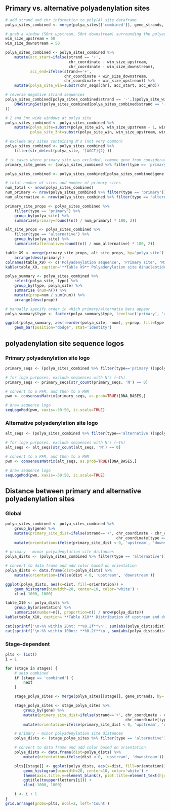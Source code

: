 ## Primary vs. alternative polyadenylation sites

```r
# add strand and chr information to poly(A) site dataframe
polya_sites_combined <- merge(polya_sites[['combined']], gene_strands, by='gene')
```

```r
# grab a window (50nt upstream, 50nt downstream) surrounding the polyadenylation site
win_size_upstream = 50 
win_size_downstream = 50

polya_sites_combined <- polya_sites_combined %>% 
    mutate(acc_start=ifelse(strand == '+', 
                            chr_coordinate - win_size_upstream, 
                            chr_coordinate - win_size_downstream),
           acc_end=ifelse(strand=='+', 
                          chr_coordinate + win_size_downstream, 
                          chr_coordinate + win_size_upstream)) %>%
    mutate(polya_site_win=substr(chr_seqs[chr], acc_start, acc_end))

# reverse negative strand sequences
polya_sites_combined[polya_sites_combined$strand == '-',]$polya_site_win <- as.character(reverseComplement(
    DNAStringSet(polya_sites_combined[polya_sites_combined$strand == '-',]$polya_site_win)
))

# 2 and 3nt wide windows at polya site
polya_sites_combined <- polya_sites_combined %>% 
    mutate(polya_site=substr(polya_site_win, win_size_upstream + 1, win_size_upstream + 2),
           polya_site_3nt=substr(polya_site_win, win_size_upstream, win_size_upstream + 2))

# exclude any sites containing N's (not very common)
polya_sites_combined <- polya_sites_combined %>% 
    filter(str_detect(polya_site, '[AGCT]{2}'))

# in cases where primary site was excluded, remove gene from consideration
primary_site_genes <- (polya_sites_combined %>% filter(type == 'primary'))$gene

polya_sites_combined <- polya_sites_combined[polya_sites_combined$gene %in% primary_site_genes,]
```

```r
# total number of sites and number of primary sites
num_total <- nrow(polya_sites_combined)
num_primary <- nrow(polya_sites_combined %>% filter(type == 'primary'))
num_alternative <- nrow(polya_sites_combined %>% filter(type == 'alternative'))

primary_site_props <- polya_sites_combined %>% 
    filter(type == 'primary') %>%
    group_by(polya_site) %>% 
    summarize(primary=round((n() / num_primary) * 100, 2))

alt_site_props <- polya_sites_combined %>% 
    filter(type == 'alternative') %>%
    group_by(polya_site) %>% 
    summarize(alternative=round((n() / num_alternative) * 100, 2))

table_X9 <- merge(primary_site_props, alt_site_props, by='polya_site') %>%
    arrange(desc(primary))
colnames(table_X9) <- c('Polyadenylation sequence', 'Primary site', 'Minor site')
kable(table_X9, caption='**Table X9** Polyadenylation site dinucleotide sequence frequencies for primary and alternative sites.')
```

```r
polya_summary <- polya_sites_combined %>% 
    select(polya_site, type) %>%
    group_by(type, polya_site) %>% 
    summarise (num=n()) %>%
    mutate(prop=num / sum(num)) %>%
    arrange(desc(prop))

# manually specify order in which primary/alternatie bars appear
polya_summary$type <- factor(polya_summary$type, levels=c('primary', 'alternative'))

ggplot(polya_summary, aes(reorder(polya_site, -num), y=prop, fill=type)) +
    geom_bar(position="dodge", stat='identity')
```

## polyadenylation site sequence logos

### Primary polyadenylation site logo

```r
primary_seqs <- (polya_sites_combined %>% filter(type=='primary'))$polya_site_win

# for logo purposes, exclude sequences with N's (~1%)
primary_seqs <- primary_seqs[str_count(primary_seqs, 'N') == 0]

# convert to a PFM, and then to a PWM
pwm <- consensusMatrix(primary_seqs, as.prob=TRUE)[DNA_BASES,]

# draw sequence logo
seqLogoMod(pwm, xaxis=-50:50, ic.scale=TRUE)
```

### Alternative polyadenylation site logo

```r
alt_seqs <- (polya_sites_combined %>% filter(type=='alternative'))$polya_site_win

# for logo purposes, exclude sequences with N's (~1%)
alt_seqs <- alt_seqs[str_count(alt_seqs, 'N') == 0]

# convert to a PFM, and then to a PWM
pwm <- consensusMatrix(alt_seqs, as.prob=TRUE)[DNA_BASES,]

# draw sequence logo
seqLogoMod(pwm, xaxis=-50:50, ic.scale=TRUE)
```

## Distance between primary and alternative polyadenylation sites

### Global

```r
polya_sites_combined <- polya_sites_combined %>% 
    group_by(gene) %>% 
    mutate(primary_site_dist=ifelse(strand=='+', chr_coordinate - chr_coordinate[type == 'primary'],
                                                 chr_coordinate[type == 'primary'] - chr_coordinate)) %>%
    mutate(orientation=ifelse(primary_site_dist < 0, 'upstream', 'downstream'))

# primary - minor polyadenylation site distances
polya_dists <- (polya_sites_combined %>% filter(type == 'alternative'))$primary_site_dist

# convert to data frame and add color based on orientation
polya_dists <- data.frame(dist=polya_dists) %>%
    mutate(orientation=ifelse(dist < 0, 'upstream', 'downstream'))

ggplot(polya_dists, aes(x=dist, fill=orientation)) + 
    geom_histogram(binwidth=20, center=10, color='white') +
    xlim(-1000, 1000)

table_X10 <- polya_dists %>% 
    group_by(orientation) %>%
    summarize(number=n(), proportion=n() / nrow(polya_dists))
kable(table_X10, caption='**Table X10** Distribution of upstream and downstream alternative polyadenylation sites')

cat(sprintf('\n-%% within 20nt: **%0.2f**\n', sum(abs(polya_dists$dist) <= 20) / nrow(polya_dists) * 100))
cat(sprintf('\n-%% within 100nt: **%0.2f**\n', sum(abs(polya_dists$dist) <= 100) / nrow(polya_dists) * 100))
```

### Stage-dependent

```r
plts <- list()
i = 1

for (stage in stages) {
    # skip combined 
    if (stage == 'combined') {
        next
    }

    stage_polya_sites <- merge(polya_sites[[stage]], gene_strands, by='gene')

    stage_polya_sites <- stage_polya_sites %>% 
        group_by(gene) %>% 
        mutate(primary_site_dist=ifelse(strand=='+', chr_coordinate - chr_coordinate[type == 'primary'],
                                                     chr_coordinate[type == 'primary'] - chr_coordinate)) %>%
        mutate(orientation=ifelse(primary_site_dist < 0, 'upstream', 'downstream'))

    # primary - minor polyadenylation site distances
    polya_dists <- (stage_polya_sites %>% filter(type == 'alternative'))$primary_site_dist

    # convert to data frame and add color based on orientation
    polya_dists <- data.frame(dist=polya_dists) %>%
        mutate(orientation=ifelse(dist < 0, 'upstream', 'downstream'))

    plts[[stage]] <- ggplot(polya_dists, aes(x=dist, fill=orientation)) + 
        geom_histogram(binwidth=20, center=10, color='white') +
        theme(axis.title.y=element_blank(), plot.title=element_text(hjust=0)) + 
        ggtitle(toupper(letters[i])) + 
        xlim(-1000, 1000)

    i <- i + 1
}
grid.arrange(grobs=plts, ncol=2, left='Count') 
```
